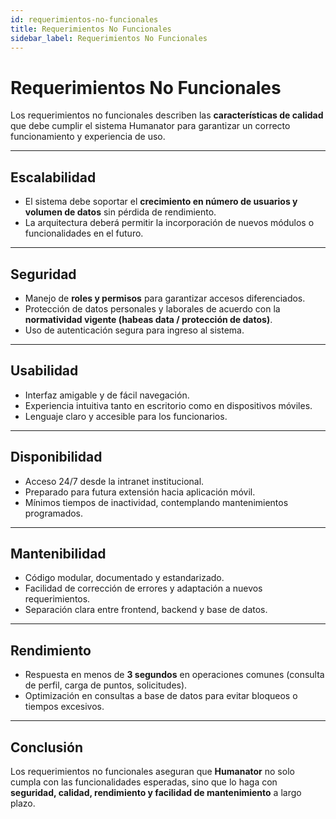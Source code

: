 ```yaml
---
id: requerimientos-no-funcionales
title: Requerimientos No Funcionales
sidebar_label: Requerimientos No Funcionales
---
```


#  Requerimientos No Funcionales 

Los requerimientos no funcionales describen las **características de calidad** que debe cumplir el sistema Humanator para garantizar un correcto funcionamiento y experiencia de uso.

---

##  Escalabilidad
- El sistema debe soportar el **crecimiento en número de usuarios y volumen de datos** sin pérdida de rendimiento.  
- La arquitectura deberá permitir la incorporación de nuevos módulos o funcionalidades en el futuro.  

---

##  Seguridad
- Manejo de **roles y permisos** para garantizar accesos diferenciados.  
- Protección de datos personales y laborales de acuerdo con la **normatividad vigente (habeas data / protección de datos)**.  
- Uso de autenticación segura para ingreso al sistema.  

---

##  Usabilidad
- Interfaz amigable y de fácil navegación.  
- Experiencia intuitiva tanto en escritorio como en dispositivos móviles.  
- Lenguaje claro y accesible para los funcionarios.  

---

## Disponibilidad
- Acceso 24/7 desde la intranet institucional.  
- Preparado para futura extensión hacia aplicación móvil.  
- Mínimos tiempos de inactividad, contemplando mantenimientos programados.  

---

##  Mantenibilidad
- Código modular, documentado y estandarizado.  
- Facilidad de corrección de errores y adaptación a nuevos requerimientos.  
- Separación clara entre frontend, backend y base de datos.  

---

##  Rendimiento
- Respuesta en menos de **3 segundos** en operaciones comunes (consulta de perfil, carga de puntos, solicitudes).  
- Optimización en consultas a base de datos para evitar bloqueos o tiempos excesivos.  

---

##  Conclusión
Los requerimientos no funcionales aseguran que **Humanator** no solo cumpla con las funcionalidades esperadas, sino que lo haga con **seguridad, calidad, rendimiento y facilidad de mantenimiento** a largo plazo.
